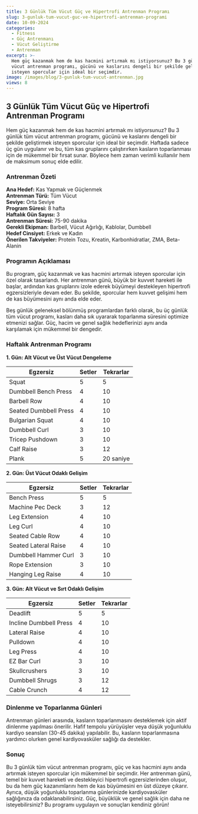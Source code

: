 ```yaml
---
title: 3 Günlük Tüm Vücut Güç ve Hipertrofi Antrenman Programı
slug: 3-gunluk-tum-vucut-guc-ve-hipertrofi-antrenman-programi
date: 10-09-2024
categories:
  - Fitness
  - Güç Antrenmanı
  - Vücut Geliştirme
  - Antrenman
excerpt: >-
  Hem güç kazanmak hem de kas hacmini artırmak mı istiyorsunuz? Bu 3 günlük tüm
  vücut antrenman programı, gücünü ve kaslarını dengeli bir şekilde geliştirmek
  isteyen sporcular için ideal bir seçimdir.
image: /images/blog/3-gunluk-tum-vucut-antrenman.jpg
views: 8
---
```


## 3 Günlük Tüm Vücut Güç ve Hipertrofi Antrenman Programı

Hem güç kazanmak hem de kas hacmini artırmak mı istiyorsunuz? Bu 3 günlük tüm vücut antrenman programı, gücünü ve kaslarını dengeli bir şekilde geliştirmek isteyen sporcular için ideal bir seçimdir. Haftada sadece üç gün uygulanır ve bu, tüm kas gruplarını çalıştırırken kasların toparlanması için de mükemmel bir fırsat sunar. Böylece hem zaman verimli kullanılır hem de maksimum sonuç elde edilir.

### Antrenman Özeti

**Ana Hedef:** Kas Yapmak ve Güçlenmek  
**Antrenman Türü:** Tüm Vücut  
**Seviye:** Orta Seviye  
**Program Süresi:** 8 hafta  
**Haftalık Gün Sayısı:** 3  
**Antrenman Süresi:** 75-90 dakika  
**Gerekli Ekipman:** Barbell, Vücut Ağırlığı, Kablolar, Dumbbell  
**Hedef Cinsiyet:** Erkek ve Kadın  
**Önerilen Takviyeler:** Protein Tozu, Kreatin, Karbonhidratlar, ZMA, Beta-Alanin  

### Programın Açıklaması

Bu program, güç kazanmak ve kas hacmini artırmak isteyen sporcular için özel olarak tasarlandı. Her antrenman günü, büyük bir kuvvet hareketi ile başlar, ardından kas gruplarını izole ederek büyümeyi destekleyen hipertrofi egzersizleriyle devam eder. Bu şekilde, sporcular hem kuvvet gelişimi hem de kas büyümesini aynı anda elde eder.

Beş günlük geleneksel bölünmüş programlardan farklı olarak, bu üç günlük tüm vücut programı, kasları daha sık uyararak toparlanma süresini optimize etmenizi sağlar. Güç, hacim ve genel sağlık hedeflerinizi aynı anda karşılamak için mükemmel bir dengedir.

### Haftalık Antrenman Programı

**1. Gün: Alt Vücut ve Üst Vücut Dengeleme**

<table class="prose w-full table-auto text-left border-collapse border border-gray-200 dark:border-gray-600">
  <thead class="bg-gray-200 dark:bg-gray-700">
    <tr>
      <th class="border px-4 py-2 dark:border-gray-600 text-black dark:text-white">Egzersiz</th>
      <th class="border px-4 py-2 dark:border-gray-600 text-black dark:text-white">Setler</th>
      <th class="border px-4 py-2 dark:border-gray-600 text-black dark:text-white">Tekrarlar</th>
    </tr>
  </thead>
  <tbody>
    <tr class="bg-gray-100 dark:bg-gray-800">
      <td class="border px-4 py-2 dark:border-gray-600">Squat</td>
      <td class="border px-4 py-2 dark:border-gray-600">5</td>
      <td class="border px-4 py-2 dark:border-gray-600">5</td>
    </tr>
    <tr>
      <td class="border px-4 py-2 dark:border-gray-600">Dumbbell Bench Press</td>
      <td class="border px-4 py-2 dark:border-gray-600">4</td>
      <td class="border px-4 py-2 dark:border-gray-600">10</td>
    </tr>
    <tr class="bg-gray-100 dark:bg-gray-800">
      <td class="border px-4 py-2 dark:border-gray-600">Barbell Row</td>
      <td class="border px-4 py-2 dark:border-gray-600">4</td>
      <td class="border px-4 py-2 dark:border-gray-600">10</td>
    </tr>
    <tr>
      <td class="border px-4 py-2 dark:border-gray-600">Seated Dumbbell Press</td>
      <td class="border px-4 py-2 dark:border-gray-600">4</td>
      <td class="border px-4 py-2 dark:border-gray-600">10</td>
    </tr>
    <tr class="bg-gray-100 dark:bg-gray-800">
      <td class="border px-4 py-2 dark:border-gray-600">Bulgarian Squat</td>
      <td class="border px-4 py-2 dark:border-gray-600">4</td>
      <td class="border px-4 py-2 dark:border-gray-600">10</td>
    </tr>
    <tr>
      <td class="border px-4 py-2 dark:border-gray-600">Dumbbell Curl</td>
      <td class="border px-4 py-2 dark:border-gray-600">3</td>
      <td class="border px-4 py-2 dark:border-gray-600">10</td>
    </tr>
    <tr class="bg-gray-100 dark:bg-gray-800">
      <td class="border px-4 py-2 dark:border-gray-600">Tricep Pushdown</td>
      <td class="border px-4 py-2 dark:border-gray-600">3</td>
      <td class="border px-4 py-2 dark:border-gray-600">10</td>
    </tr>
    <tr>
      <td class="border px-4 py-2 dark:border-gray-600">Calf Raise</td>
      <td class="border px-4 py-2 dark:border-gray-600">3</td>
      <td class="border px-4 py-2 dark:border-gray-600">12</td>
    </tr>
    <tr class="bg-gray-100 dark:bg-gray-800">
      <td class="border px-4 py-2 dark:border-gray-600">Plank</td>
      <td class="border px-4 py-2 dark:border-gray-600">5</td>
      <td class="border px-4 py-2 dark:border-gray-600">20 saniye</td>
    </tr>
  </tbody>
</table>

**2. Gün: Üst Vücut Odaklı Gelişim**

<table class="prose w-full table-auto text-left border-collapse border border-gray-200 dark:border-gray-600">
  <thead class="bg-gray-200 dark:bg-gray-700">
    <tr>
      <th class="border px-4 py-2 dark:border-gray-600 text-black dark:text-white">Egzersiz</th>
      <th class="border px-4 py-2 dark:border-gray-600 text-black dark:text-white">Setler</th>
      <th class="border px-4 py-2 dark:border-gray-600 text-black dark:text-white">Tekrarlar</th>
    </tr>
  </thead>
  <tbody>
    <tr class="bg-gray-100 dark:bg-gray-800">
      <td class="border px-4 py-2 dark:border-gray-600">Bench Press</td>
      <td class="border px-4 py-2 dark:border-gray-600">5</td>
      <td class="border px-4 py-2 dark:border-gray-600">5</td>
    </tr>
    <tr>
      <td class="border px-4 py-2 dark:border-gray-600">Machine Pec Deck</td>
      <td class="border px-4 py-2 dark:border-gray-600">3</td>
      <td class="border px-4 py-2 dark:border-gray-600">12</td>
    </tr>
    <tr class="bg-gray-100 dark:bg-gray-800">
      <td class="border px-4 py-2 dark:border-gray-600">Leg Extension</td>
      <td class="border px-4 py-2 dark:border-gray-600">4</td>
      <td class="border px-4 py-2 dark:border-gray-600">10</td>
    </tr>
    <tr>
      <td class="border px-4 py-2 dark:border-gray-600">Leg Curl</td>
      <td class="border px-4 py-2 dark:border-gray-600">4</td>
      <td class="border px-4 py-2 dark:border-gray-600">10</td>
    </tr>
    <tr class="bg-gray-100 dark:bg-gray-800">
      <td class="border px-4 py-2 dark:border-gray-600">Seated Cable Row</td>
      <td class="border px-4 py-2 dark:border-gray-600">4</td>
      <td class="border px-4 py-2 dark:border-gray-600">10</td>
    </tr>
    <tr>
      <td class="border px-4 py-2 dark:border-gray-600">Seated Lateral Raise</td>
      <td class="border px-4 py-2 dark:border-gray-600">4</td>
      <td class="border px-4 py-2 dark:border-gray-600">10</td>
    </tr>
    <tr class="bg-gray-100 dark:bg-gray-800">
      <td class="border px-4 py-2 dark:border-gray-600">Dumbbell Hammer Curl</td>
      <td class="border px-4 py-2 dark:border-gray-600">3</td>
      <td class="border px-4 py-2 dark:border-gray-600">10</td>
    </tr>
    <tr>
      <td class="border px-4 py-2 dark:border-gray-600">Rope Extension</td>
      <td class="border px-4 py-2 dark:border-gray-600">3</td>
      <td class="border px-4 py-2 dark:border-gray-600">10</td>
    </tr>
    <tr class="bg-gray-100 dark:bg-gray-800">
      <td class="border px-4 py-2 dark:border-gray-600">Hanging Leg Raise</td>
      <td class="border px-4 py-2 dark:border-gray-600">4</td>
      <td class="border px-4 py-2 dark:border-gray-600">10</td>
    </tr>
  </tbody>
</table>

**3. Gün: Alt Vücut ve Sırt Odaklı Gelişim**

<table class="prose w-full table-auto text-left border-collapse border border-gray-200 dark:border-gray-600">
  <thead class="bg-gray-200 dark:bg-gray-700">
    <tr>
      <th class="border px-4 py-2 dark:border-gray-600 text-black dark:text-white">Egzersiz</th>
      <th class="border px-4 py-2 dark:border-gray-600 text-black dark:text-white">Setler</th>
      <th class="border px-4 py-2 dark:border-gray-600 text-black dark:text-white">Tekrarlar</th>
    </tr>
  </thead>
  <tbody>
    <tr class="bg-gray-100 dark:bg-gray-800">
      <td class="border px-4 py-2 dark:border-gray-600">Deadlift</td>
      <td class="border px-4 py-2 dark:border-gray-600">5</td>
      <td class="border px-4 py-2 dark:border-gray-600">5</td>
    </tr>
    <tr>
      <td class="border px-4 py-2 dark:border-gray-600">Incline Dumbbell Press</td>
      <td class="border px-4 py-2 dark:border-gray-600">4</td>
      <td class="border px-4 py-2 dark:border-gray-600">10</td>
    </tr>
    <tr class="bg-gray-100 dark:bg-gray-800">
      <td class="border px-4 py-2 dark:border-gray-600">Lateral Raise</td>
      <td class="border px-4 py-2 dark:border-gray-600">4</td>
      <td class="border px-4 py-2 dark:border-gray-600">10</td>
    </tr>
    <tr>
      <td class="border px-4 py-2 dark:border-gray-600">Pulldown</td>
      <td class="border px-4 py-2 dark:border-gray-600">4</td>
      <td class="border px-4 py-2 dark:border-gray-600">10</td>
    </tr>
    <tr class="bg-gray-100 dark:bg-gray-800">
      <td class="border px-4 py-2 dark:border-gray-600">Leg Press</td>
      <td class="border px-4 py-2 dark:border-gray-600">4</td>
      <td class="border px-4 py-2 dark:border-gray-600">10</td>
    </tr>
    <tr>
      <td class="border px-4 py-2 dark:border-gray-600">EZ Bar Curl</td>
      <td class="border px-4 py-2 dark:border-gray-600">3</td>
      <td class="border px-4 py-2 dark:border-gray-600">10</td>
    </tr>
    <tr class="bg-gray-100 dark:bg-gray-800">
      <td class="border px-4 py-2 dark:border-gray-600">Skullcrushers</td>
      <td class="border px-4 py-2 dark:border-gray-600">3</td>
      <td class="border px-4 py-2 dark:border-gray-600">10</td>
    </tr>
    <tr>
      <td class="border px-4 py-2 dark:border-gray-600">Dumbbell Shrugs</td>
      <td class="border px-4 py-2 dark:border-gray-600">3</td>
      <td class="border px-4 py-2 dark:border-gray-600">12</td>
    </tr>
    <tr class="bg-gray-100 dark:bg-gray-800">
      <td class="border px-4 py-2 dark:border-gray-600">Cable Crunch</td>
      <td class="border px-4 py-2 dark:border-gray-600">4</td>
      <td class="border px-4 py-2 dark:border-gray-600">12</td>
    </tr>
  </tbody>
</table>

### Dinlenme ve Toparlanma Günleri

Antrenman günleri arasında, kasların toparlanmasını desteklemek için aktif dinlenme yapılması önerilir. Hafif tempolu yürüyüşler veya düşük yoğunluklu kardiyo seansları (30-45 dakika) yapılabilir. Bu, kasların toparlanmasına yardımcı olurken genel kardiyovasküler sağlığı da destekler.

### Sonuç

Bu 3 günlük tüm vücut antrenman programı, güç ve kas hacmini aynı anda artırmak isteyen sporcular için mükemmel bir seçimdir. Her antrenman günü, temel bir kuvvet hareketi ve destekleyici hipertrofi egzersizlerinden oluşur, bu da hem güç kazanımlarını hem de kas büyümesini en üst düzeye çıkarır. Ayrıca, düşük yoğunluklu toparlanma günlerinizde kardiyovasküler sağlığınıza da odaklanabilirsiniz. Güç, büyüklük ve genel sağlık için daha ne isteyebilirsiniz? Bu programı uygulayın ve sonuçları kendiniz görün!
